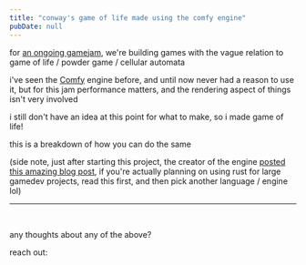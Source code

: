 ```yaml
---
title: "conway's game of life made using the comfy engine"
pubDate: null
---
```



for [an ongoing gamejam](https://www.cs.mun.ca/~jaharrhy/gamedev/jams/conjam-apr2024/), we're building games
with the vague relation to game of life / powder game / cellular automata

i've seen the [Comfy](https://comfyengine.org/) engine before, and until now never had a reason to use it,
but for this jam performance matters, and the rendering aspect of things isn't very involved

i still don't have an idea at this point for what to make, so i made game of life!

this is a breakdown of how you can do the same

(side note, just after starting this project, the creator of the engine
[posted this amazing blog post](https://loglog.games/blog/leaving-rust-gamedev/), if you're actually planning on
using rust for large gamedev projects, read this first, and then pick another language / engine lol)

---

<br />

any thoughts about any of the above?

reach out:


<Letterbird />
